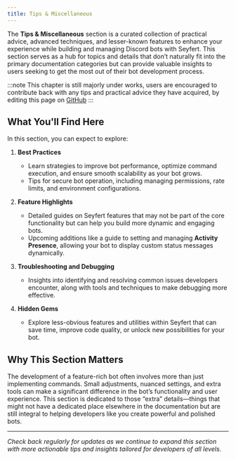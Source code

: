 ```yaml
---
title: Tips & Miscellaneous
---
```



The **Tips & Miscellaneous** section is a curated collection of practical advice, advanced techniques, and lesser-known features to enhance your experience while building and managing Discord bots with Seyfert. This section serves as a hub for topics and details that don’t naturally fit into the primary documentation categories but can provide valuable insights to users seeking to get the most out of their bot development process.

:::note
This chapter is still majorly under works, users are encouraged to contribute back with any tips and practical advice they have acquired, by editing this page on [GitHub](https://github.com/tiramisulabs/seyfert-docs)
:::

## What You'll Find Here

In this section, you can expect to explore:

1. **Best Practices**
   - Learn strategies to improve bot performance, optimize command execution, and ensure smooth scalability as your bot grows.
   - Tips for secure bot operation, including managing permissions, rate limits, and environment configurations.

2. **Feature Highlights**
   - Detailed guides on Seyfert features that may not be part of the core functionality but can help you build more dynamic and engaging bots.
   - Upcoming additions like a guide to setting and managing **Activity Presence**, allowing your bot to display custom status messages dynamically.

3. **Troubleshooting and Debugging**
   - Insights into identifying and resolving common issues developers encounter, along with tools and techniques to make debugging more effective.

4. **Hidden Gems**
   - Explore less-obvious features and utilities within Seyfert that can save time, improve code quality, or unlock new possibilities for your bot.

## Why This Section Matters

The development of a feature-rich bot often involves more than just implementing commands. Small adjustments, nuanced settings, and extra tools can make a significant difference in the bot’s functionality and user experience. This section is dedicated to those “extra” details—things that might not have a dedicated place elsewhere in the documentation but are still integral to helping developers like you create powerful and polished bots.


---

*Check back regularly for updates as we continue to expand this section with more actionable tips and insights tailored for developers of all levels.*


